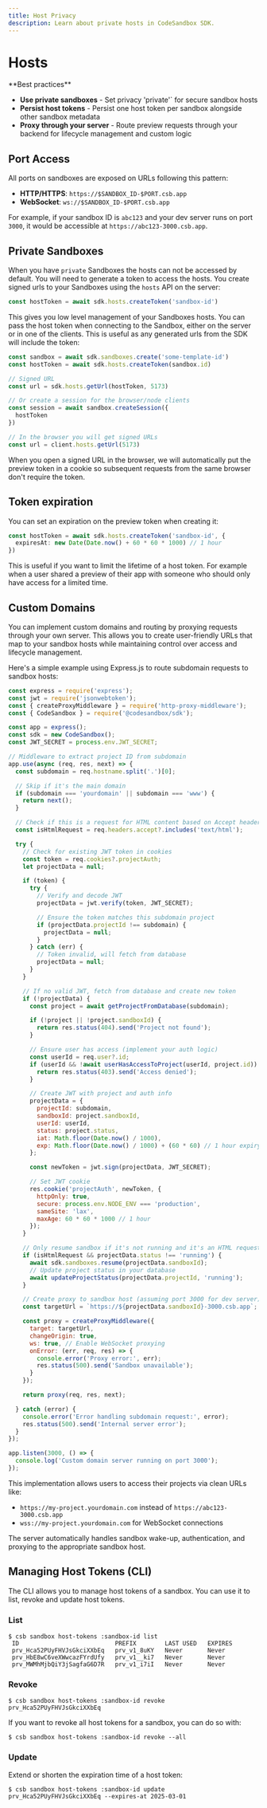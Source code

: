 ```yaml
---
title: Host Privacy 
description: Learn about private hosts in CodeSandbox SDK.
---
```



# Hosts

<Callout type="warning" emoji="⚡">
**Best practices**

- **Use private sandboxes** - Set privacy 'private'` for secure sandbox hosts
- **Persist host tokens** - Persist one host token per sandbox alongside other sandbox metadata
- **Proxy through your server** - Route preview requests through your backend for lifecycle management and custom logic

</Callout>

## Port Access

All ports on sandboxes are exposed on URLs following this pattern:

- **HTTP/HTTPS**: `https://$SANDBOX_ID-$PORT.csb.app`
- **WebSocket**: `ws://$SANDBOX_ID-$PORT.csb.app`

For example, if your sandbox ID is `abc123` and your dev server runs on port `3000`, it would be accessible at `https://abc123-3000.csb.app`.

## Private Sandboxes

When you have `private` Sandboxes the hosts can not be accessed by default. You will need to generate a token to access the hosts. You create signed urls to your Sandboxes using the `hosts` API on the server:

```ts
const hostToken = await sdk.hosts.createToken('sandbox-id')
```

This gives you low level management of your Sandboxes hosts. You can pass the host token when connecting to the Sandbox, either on the server or in one of the clients. This is useful as any generated urls from the SDK will include the token:

```ts
const sandbox = await sdk.sandboxes.create('some-template-id')
const hostToken = await sdk.hosts.createToken(sandbox.id)

// Signed URL
const url = sdk.hosts.getUrl(hostToken, 5173)

// Or create a session for the browser/node clients
const session = await sandbox.createSession({
  hostToken
})

// In the browser you will get signed URLs
const url = client.hosts.getUrl(5173)
```

<Callout>
When you open a signed URL in the browser, we will automatically put the preview token in a
cookie so subsequent requests from the same browser don't require the token.
</Callout>

## Token expiration

You can set an expiration on the preview token when creating it:

```ts
const hostToken = await sdk.hosts.createToken('sandbox-id', {
  expiresAt: new Date(Date.now() + 60 * 60 * 1000) // 1 hour
})
```

This is useful if you want to limit the lifetime of a host token. For example when a user shared a preview of their app with someone who should only have access for a limited time.

## Custom Domains

You can implement custom domains and routing by proxying requests through your own server. This allows you to create user-friendly URLs that map to your sandbox hosts while maintaining control over access and lifecycle management.

Here's a simple example using Express.js to route subdomain requests to sandbox hosts:

```js
const express = require('express');
const jwt = require('jsonwebtoken');
const { createProxyMiddleware } = require('http-proxy-middleware');
const { CodeSandbox } = require('@codesandbox/sdk');

const app = express();
const sdk = new CodeSandbox();
const JWT_SECRET = process.env.JWT_SECRET;

// Middleware to extract project ID from subdomain
app.use(async (req, res, next) => {
  const subdomain = req.hostname.split('.')[0];

  // Skip if it's the main domain
  if (subdomain === 'yourdomain' || subdomain === 'www') {
    return next();
  }

  // Check if this is a request for HTML content based on Accept header
  const isHtmlRequest = req.headers.accept?.includes('text/html');

  try {
    // Check for existing JWT token in cookies
    const token = req.cookies?.projectAuth;
    let projectData = null;

    if (token) {
      try {
        // Verify and decode JWT
        projectData = jwt.verify(token, JWT_SECRET);

        // Ensure the token matches this subdomain project
        if (projectData.projectId !== subdomain) {
          projectData = null;
        }
      } catch (err) {
        // Token invalid, will fetch from database
        projectData = null;
      }
    }

    // If no valid JWT, fetch from database and create new token
    if (!projectData) {
      const project = await getProjectFromDatabase(subdomain);

      if (!project || !project.sandboxId) {
        return res.status(404).send('Project not found');
      }

      // Ensure user has access (implement your auth logic)
      const userId = req.user?.id;
      if (userId && !await userHasAccessToProject(userId, project.id)) {
        return res.status(403).send('Access denied');
      }

      // Create JWT with project and auth info
      projectData = {
        projectId: subdomain,
        sandboxId: project.sandboxId,
        userId: userId,
        status: project.status,
        iat: Math.floor(Date.now() / 1000),
        exp: Math.floor(Date.now() / 1000) + (60 * 60) // 1 hour expiry
      };

      const newToken = jwt.sign(projectData, JWT_SECRET);

      // Set JWT cookie
      res.cookie('projectAuth', newToken, {
        httpOnly: true,
        secure: process.env.NODE_ENV === 'production',
        sameSite: 'lax',
        maxAge: 60 * 60 * 1000 // 1 hour
      });
    }

    // Only resume sandbox if it's not running and it's an HTML request
    if (isHtmlRequest && projectData.status !== 'running') {
      await sdk.sandboxes.resume(projectData.sandboxId);
      // Update project status in your database
      await updateProjectStatus(projectData.projectId, 'running');
    }

    // Create proxy to sandbox host (assuming port 3000 for dev server)
    const targetUrl = `https://${projectData.sandboxId}-3000.csb.app`;

    const proxy = createProxyMiddleware({
      target: targetUrl,
      changeOrigin: true,
      ws: true, // Enable WebSocket proxying
      onError: (err, req, res) => {
        console.error('Proxy error:', err);
        res.status(500).send('Sandbox unavailable');
      }
    });

    return proxy(req, res, next);

  } catch (error) {
    console.error('Error handling subdomain request:', error);
    res.status(500).send('Internal server error');
  }
});

app.listen(3000, () => {
  console.log('Custom domain server running on port 3000');
});
```

This implementation allows users to access their projects via clean URLs like:

- `https://my-project.yourdomain.com` instead of `https://abc123-3000.csb.app`
- `wss://my-project.yourdomain.com` for WebSocket connections

The server automatically handles sandbox wake-up, authentication, and proxying to the appropriate sandbox host.

## Managing Host Tokens (CLI)

The CLI allows you to manage host tokens of a sandbox. You can use it to list, revoke and update host tokens.

### List

```
$ csb sandbox host-tokens :sandbox-id list
 ID                           PREFIX        LAST USED   EXPIRES
 prv_Hca52PUyFHVJsGkciXXbEq   prv_v1_8uKY   Never       Never
 prv_HbE8wC6veXWwcazFYrdUfy   prv_v1__ki7   Never       Never
 prv_MWMhMjbQiY3jSagfaG6D7R   prv_v1_i7iI   Never       Never
```

### Revoke

```
$ csb sandbox host-tokens :sandbox-id revoke prv_Hca52PUyFHVJsGkciXXbEq
```

If you want to revoke all host tokens for a sandbox, you can do so with:

```
$ csb sandbox host-tokens :sandbox-id revoke --all
```

### Update

Extend or shorten the expiration time of a host token:

```
$ csb sandbox host-tokens :sandbox-id update prv_Hca52PUyFHVJsGkciXXbEq --expires-at 2025-03-01
```
